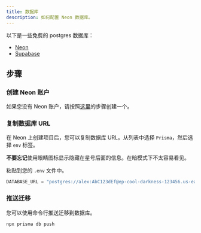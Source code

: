 ```yaml
---
title: 数据库
description: 如何配置 Neon 数据库。
---
```


以下是一些免费的 postgres 数据库：
- [Neon](https://neon.tech)
- [Supabase](https://supabase.com)

## 步骤

<Steps>

### 创建 Neon 账户

如果您没有 Neon 账户，请按照[这里](https://neon.tech/docs/get-started-with-neon/signing-up)的步骤创建一个。

### 复制数据库 URL

在 Neon 上创建项目后，您可以复制数据库 URL。从列表中选择 `Prisma`，然后选择 `env` 标签。

<Callout type="warning">
  <b>不要忘记</b>使用眼睛图标显示隐藏在星号后面的信息。在暗模式下不太容易看见。
</Callout>

粘贴到您的 `.env` 文件中。

```js
DATABASE_URL = "postgres://alex:AbC123dEf@ep-cool-darkness-123456.us-east-2.aws.neon.tech/dbname";
```

### 推送迁移

您可以使用命令行推送迁移到数据库。

```bash
npx prisma db push
```

</Steps>
